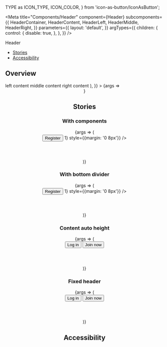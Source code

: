 
  TYPE as ICON_TYPE,
  ICON_COLOR,
} from 'icon-as-button/IconAsButton';

<Meta
  title="Components/Header"
  component={Header}
  subcomponents={{
    HeaderContainer,
    HeaderContent,
    HeaderLeft,
    HeaderMiddle,
    HeaderRight,
  }}
  parameters={{
    layout: 'default',
  }}
  argTypes={{
    children: {
      control: {
        disable: true,
      },
    },
  }}
/>

<PageHeader>Header</PageHeader>

- [Stories](#stories)
- [Accessibility](#accessibility)

## Overview

<Canvas>
  <Story
    name="Default"
    args={{
      children: (
        <HeaderContainer>
          <HeaderContent>
            <HeaderLeft>left content</HeaderLeft>
            <HeaderMiddle>middle content</HeaderMiddle>
            <HeaderRight>right content</HeaderRight>
          </HeaderContent>
        </HeaderContainer>
      ),
    }}
  >
    {args => <Header {...args} />}
  </Story>
</Canvas>

<ArgsTable story="Default" />

## Stories

### With components

<Canvas>
  <Story name="WithComponents">
    {args => (
      <div className="sg-story-variant-dark-box">
        <Header {...args}>
          <HeaderContainer>
            <HeaderContent>
              <HeaderLeft>
                <HomeButton />
              </HeaderLeft>
              <HeaderMiddle>
                <Search
                  placeholder="Find all the answers..."
                  fullWidth
                  withRoundButton
                />
              </HeaderMiddle>
              <RWDHelper hide={RWD_TYPE.SMALL_ONLY}>
                <div>
                  <HeaderRight>
                    <Button variant="solid" size="small">
                      Register
                    </Button>
                    <IconAsButton
                      type={ICON_TYPE.MESSAGES}
                      transparent
                      color={ICON_COLOR['icon-black']}
                      overlay={<Counter size="small">1</Counter>}
                      style={{margin: '0 8px'}}
                    />
                    <IconAsButton transparent>
                      <Avatar size={AVATAR_SIZE.SMALL} />
                    </IconAsButton>
                  </HeaderRight>
                </div>
              </RWDHelper>
              <RWDHelper hide={RWD_TYPE.MEDIUM_UP}>
                <div>
                  <HeaderRight>
                    <IconAsButton
                      type={ICON_TYPE.MENU}
                      color={ICON_COLOR['icon-black']}
                    />
                  </HeaderRight>
                </div>
              </RWDHelper>
            </HeaderContent>
          </HeaderContainer>
        </Header>
      </div>
    )}
  </Story>
</Canvas>

### With bottom divider

<Canvas>
  <Story name="WithBottomDivider" args={{withDivider: true}}>
    {args => (
      <Header {...args}>
        <HeaderContainer>
          <HeaderContent>
            <HeaderLeft>
              <HomeButton />
            </HeaderLeft>
            <HeaderMiddle>
              <Search
                placeholder="Find all the answers..."
                fullWidth
                withRoundButton
              />
            </HeaderMiddle>
            <RWDHelper hide={RWD_TYPE.SMALL_ONLY}>
              <div>
                <HeaderRight>
                  <Button variant="solid" size="small">
                    Register
                  </Button>
                  <IconAsButton
                    type={ICON_TYPE.MESSAGES}
                    transparent
                    color={ICON_COLOR['icon-black']}
                    overlay={<Counter size="small">1</Counter>}
                    style={{margin: '0 8px'}}
                  />
                  <IconAsButton transparent>
                    <Avatar size={AVATAR_SIZE.SMALL} />
                  </IconAsButton>
                </HeaderRight>
              </div>
            </RWDHelper>
            <RWDHelper hide={RWD_TYPE.MEDIUM_UP}>
              <div>
                <HeaderRight>
                  <IconAsButton
                    type={ICON_TYPE.MENU}
                    color={ICON_COLOR['icon-black']}
                  />
                </HeaderRight>
              </div>
            </RWDHelper>
          </HeaderContent>
        </HeaderContainer>
      </Header>
    )}
  </Story>
</Canvas>

### Content auto height

<Canvas>
  <Story name="ContentAutoHeight">
    {args => (
      <div className="sg-story-variant-dark-box">
        <Header {...args}>
          <HeaderContainer>
            <HeaderContent autoHeight>
              <HeaderLeft>
                <HomeButton />
              </HeaderLeft>
              <HeaderMiddle>
                <Search placeholder="Find all the answers..." fullWidth />
              </HeaderMiddle>
              <RWDHelper hide={RWD_TYPE.SMALL_ONLY}>
                <div>
                  <HeaderRight>
                    <ActionList>
                      <ActionListHole>
                        <Button variant="solid-inverted" size="small">
                          Log in
                        </Button>
                      </ActionListHole>
                      <ActionListHole>
                        <Button variant="solid" size="small">
                          Join now
                        </Button>
                      </ActionListHole>
                    </ActionList>
                  </HeaderRight>
                </div>
              </RWDHelper>
              <RWDHelper hide={RWD_TYPE.MEDIUM_UP}>
                <div>
                  <HeaderRight>
                    <IconAsButton
                      type={ICON_TYPE.MENU}
                      color={ICON_COLOR['icon-black']}
                    />
                  </HeaderRight>
                </div>
              </RWDHelper>
            </HeaderContent>
          </HeaderContainer>
        </Header>
      </div>
    )}
  </Story>
</Canvas>

### Fixed header

<Canvas>
  <Story
    name="FixedHeader"
    args={{fixed: true}}
    parameters={{
      docs: {
        inlineStories: false,
      },
    }}
    height="400px"
  >
    {args => (
      <div
        style={{
          height: '2000px',
          background:
            'linear-gradient(0deg, rgba(2,0,36,1) 0%, rgba(121,95,9,1) 35%, rgba(0,212,255,1) 100%)',
        }}
      >
        <Header {...args}>
          <HeaderContainer>
            <HeaderContent>
              <HeaderLeft>
                <HomeButton />
              </HeaderLeft>
              <HeaderMiddle>
                <Search placeholder="Find all the answers..." fullWidth />
              </HeaderMiddle>
              <RWDHelper hide={RWD_TYPE.SMALL_ONLY}>
                <div>
                  <HeaderRight>
                    <ActionList>
                      <ActionListHole>
                        <Button variant="solid-inverted" size="small">
                          Log in
                        </Button>
                      </ActionListHole>
                      <ActionListHole>
                        <Button variant="solid" size="small">
                          Join now
                        </Button>
                      </ActionListHole>
                    </ActionList>
                  </HeaderRight>
                </div>
              </RWDHelper>
              <RWDHelper hide={RWD_TYPE.MEDIUM_UP}>
                <div>
                  <HeaderRight>
                    <IconAsButton
                      type={ICON_TYPE.MENU}
                      color={ICON_COLOR['icon-black']}
                    />
                  </HeaderRight>
                </div>
              </RWDHelper>
            </HeaderContent>
          </HeaderContainer>
        </Header>
      </div>
    )}
  </Story>
</Canvas>

## Accessibility

<HeaderA11y />
